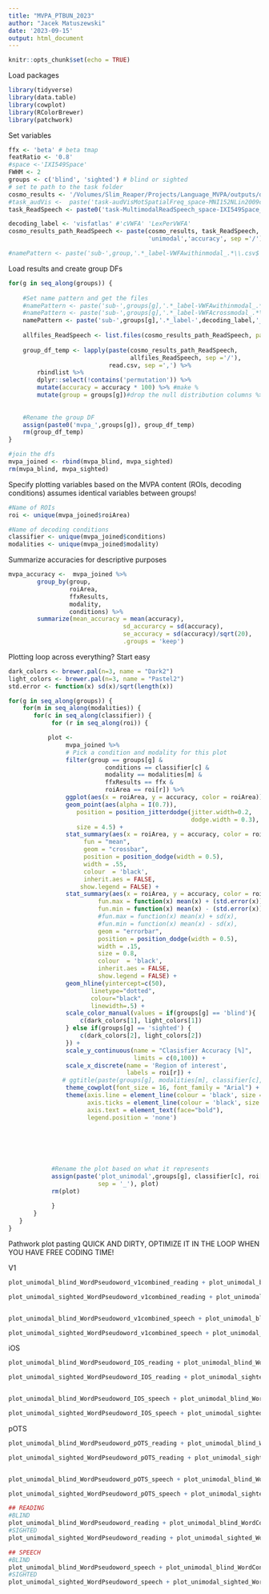 ```yaml
---
title: "MVPA_PTBUN_2023"
author: "Jacek Matuszewski"
date: '2023-09-15'
output: html_document
---
```


```r
knitr::opts_chunk$set(echo = TRUE)
```

Load packages
```r
library(tidyverse)
library(data.table)
library(cowplot)
library(RColorBrewer)
library(patchwork)
```


Set variables
```r


ffx <- 'beta' # beta tmap
featRatio <- '0.8'
#space <-'IXI549Space'
FWHM <- 2
groups <- c('blind', 'sighted') # blind or sighted
# set te path to the task folder
cosmo_results <- '/Volumes/Slim_Reaper/Projects/Language_MVPA/outputs/derivatives/cosmo-mvpa'
#task_audVis <-  paste('task-audVisMotSpatialFreq_space-MNI152NLin2009cAsym_FWHM-', as.character(FWHM), '_node-mvpaBlockAverage', sep ='')
task_ReadSpeech <- paste0('task-MultimodalReadSpeech_space-IXI549Space_FWHM-',as.character(FWHM),'_node-mvpa6betas')

decoding_label <- 'visfatlas' #'cVWFA' 'LexPerVWFA'
cosmo_results_path_ReadSpeech <- paste(cosmo_results, task_ReadSpeech,  decoding_label,
                                       'unimodal','accuracy', sep ='/')

#namePattern <- paste('sub-',group,'.*_label-VWFAwithinmodal_.*\\.csv$', sep = '')
```


Load results and create group DFs
```r
for(g in seq_along(groups)) {
    
    #Set name pattern and get the files
    #namePattern <- paste('sub-',groups[g],'.*_label-VWFAwithinmodal_.*\\.csv$', sep = '')
    #namePattern <- paste('sub-',groups[g],'.*_label-VWFAcrossmodal_.*\\.csv$', sep = '')
    namePattern <- paste('sub-',groups[g],'.*_label-',decoding_label,'_.*\\.csv$', sep = '')
    
    allfiles_ReadSpeech <- list.files(cosmo_results_path_ReadSpeech, pattern = namePattern)
    
    group_df_temp <- lapply(paste(cosmo_results_path_ReadSpeech, 
                                  allfiles_ReadSpeech, sep ='/'), 
                            read.csv, sep =',') %>% 
        rbindlist %>% 
        dplyr::select(!contains('permutation')) %>% 
        mutate(accuracy = accuracy * 100) %>% #make %
        mutate(group = groups[g])#drop the null distribution columns %>%
    
        
    #Rename the group DF
    assign(paste0('mvpa_',groups[g]), group_df_temp)
    rm(group_df_temp)
}

#join the dfs
mvpa_joined <- rbind(mvpa_blind, mvpa_sighted)
rm(mvpa_blind, mvpa_sighted)

```


Specify plotting variables based on the MVPA content (ROIs, decoding conditions)
assumes identical variables between groups! 
```r
#Name of ROIs 
roi <- unique(mvpa_joined$roiArea)

#Name of decoding conditions 
classifier <- unique(mvpa_joined$conditions)
modalities <- unique(mvpa_joined$modality)
```

Summarize accuracies for descriptive purposes
```r
mvpa_accuracy <-  mvpa_joined %>%
        group_by(group, 
                 roiArea,
                 ffxResults,
                 modality,
                 conditions) %>%
        summarize(mean_accuracy = mean(accuracy),
                                sd_accurarcy = sd(accuracy),
                                se_accuracy = sd(accuracy)/sqrt(20),
                                .groups = 'keep')   
```


Plotting loop across everything? Start easy
```r

dark_colors <- brewer.pal(n=3, name = "Dark2") 
light_colors <- brewer.pal(n=3, name = "Pastel2") 
std.error <- function(x) sd(x)/sqrt(length(x))

for(g in seq_along(groups)) {
    for(m in seq_along(modalities)) {
       for(c in seq_along(classifier)) {
            for (r in seq_along(roi)) {

           plot <- 
                mvpa_joined %>% 
                # Pick a condition and modality for this plot
                filter(group == groups[g] & 
                           conditions == classifier[c] & 
                           modality == modalities[m] & 
                           ffxResults == ffx &
                           roiArea == roi[r]) %>% 
                ggplot(aes(x = roiArea, y = accuracy, color = roiArea)) +
                geom_point(aes(alpha = I(0.7)), 
                   position = position_jitterdodge(jitter.width=0.2,
                                                   dodge.width = 0.3),
                   size = 4.5) +
                stat_summary(aes(x = roiArea, y = accuracy, color = roiArea),
                     fun = "mean", 
                     geom = "crossbar", 
                     position = position_dodge(width = 0.5),
                     width = .55,
                     colour  = 'black',
                     inherit.aes = FALSE,
                    show.legend = FALSE) + 
                stat_summary(aes(x = roiArea, y = accuracy, color = roiArea),
                         fun.max = function(x) mean(x) + (std.error(x)), # sems too small for sighted
                         fun.min = function(x) mean(x) - (std.error(x)), # sems too small for sighted
                         #fun.max = function(x) mean(x) + sd(x),
                         #fun.min = function(x) mean(x) - sd(x),
                         geom = "errorbar",
                         position = position_dodge(width = 0.5),
                         width = .15,
                         size = 0.8,
                         colour  = 'black',
                         inherit.aes = FALSE,
                         show.legend = FALSE) + 
                geom_hline(yintercept=c(50), 
                       linetype="dotted", 
                       colour="black", 
                       linewidth=.5) +
                scale_color_manual(values = if(groups[g] == 'blind'){
                    c(dark_colors[1], light_colors[1])
                } else if(groups[g] == 'sighted') {
                    c(dark_colors[2], light_colors[2])
                }) +
                scale_y_continuous(name = "Clasisfier Accuracy [%]", 
                                   limits = c(0,100)) +
                scale_x_discrete(name = 'Region of interest', 
                                 labels = roi[r]) +
               # ggtitle(paste(groups[g], modalities[m], classifier[c], sep = ' ')) +
                theme_cowplot(font_size = 16, font_family = "Arial") +
                theme(axis.line = element_line(colour = 'black', size = 1),
                      axis.ticks = element_line(colour = 'black', size = 1),
                      axis.text = element_text(face="bold"),
                      legend.position = 'none')
                
                           
         
                                


            #Rename the plot based on what it represents 
            assign(paste('plot_unimodal',groups[g], classifier[c], roi[r], modalities[m],  
                         sep = '_'), plot)
            rm(plot)
            
            }
       }
   }
}

```


Pathwork plot pasting 
QUICK AND DIRTY, OPTIMIZE IT IN THE LOOP WHEN YOU HAVE FREE CODING TIME! 

V1
```r

plot_unimodal_blind_WordPseudoword_v1combined_reading + plot_unimodal_blind_WordControl_v1combined_reading + plot_unimodal_blind_PseudowordControl_v1combined_reading

plot_unimodal_sighted_WordPseudoword_v1combined_reading + plot_unimodal_sighted_WordControl_v1combined_reading + plot_unimodal_sighted_PseudowordControl_v1combined_reading


plot_unimodal_blind_WordPseudoword_v1combined_speech + plot_unimodal_blind_WordControl_v1combined_speech + plot_unimodal_blind_PseudowordControl_v1combined_speech

plot_unimodal_sighted_WordPseudoword_v1combined_speech + plot_unimodal_sighted_WordControl_v1combined_speech + plot_unimodal_sighted_PseudowordControl_v1combined_speech


```

iOS
```r

plot_unimodal_blind_WordPseudoword_IOS_reading + plot_unimodal_blind_WordControl_IOS_reading + plot_unimodal_blind_PseudowordControl_IOS_reading

plot_unimodal_sighted_WordPseudoword_IOS_reading + plot_unimodal_sighted_WordControl_IOS_reading + plot_unimodal_sighted_PseudowordControl_IOS_reading


plot_unimodal_blind_WordPseudoword_IOS_speech + plot_unimodal_blind_WordControl_IOS_speech + plot_unimodal_blind_PseudowordControl_IOS_speech

plot_unimodal_sighted_WordPseudoword_IOS_speech + plot_unimodal_sighted_WordControl_IOS_speech + plot_unimodal_sighted_PseudowordControl_IOS_speech


```


pOTS
```r

plot_unimodal_blind_WordPseudoword_pOTS_reading + plot_unimodal_blind_WordControl_pOTS_reading + plot_unimodal_blind_PseudowordControl_pOTS_reading

plot_unimodal_sighted_WordPseudoword_pOTS_reading + plot_unimodal_sighted_WordControl_pOTS_reading + plot_unimodal_sighted_PseudowordControl_pOTS_reading


plot_unimodal_blind_WordPseudoword_pOTS_speech + plot_unimodal_blind_WordControl_pOTS_speech + plot_unimodal_blind_PseudowordControl_pOTS_speech

plot_unimodal_sighted_WordPseudoword_pOTS_speech + plot_unimodal_sighted_WordControl_pOTS_speech + plot_unimodal_sighted_PseudowordControl_pOTS_speech


```



```r

## READING
#BLIND
plot_unimodal_blind_WordPseudoword_reading + plot_unimodal_blind_WordControl_reading + plot_unimodal_blind_PseudowordControl_reading
#SIGHTED
plot_unimodal_sighted_WordPseudoword_reading + plot_unimodal_sighted_WordControl_reading + plot_unimodal_sighted_PseudowordControl_reading

## SPEECH
#BLIND
plot_unimodal_blind_WordPseudoword_speech + plot_unimodal_blind_WordControl_speech + plot_unimodal_blind_PseudowordControl_speech
#SIGHTED
plot_unimodal_sighted_WordPseudoword_speech + plot_unimodal_sighted_WordControl_speech + plot_unimodal_sighted_PseudowordControl_speech

```

